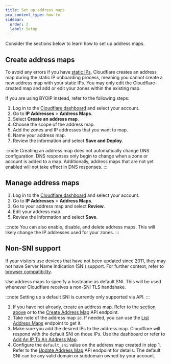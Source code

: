 ```yaml
---
title: Set up address maps
pcx_content_type: how-to
sidebar:
  order: 2
  label: Setup
---
```



Consider the sections below to learn how to set up address maps.

## Create address maps

To avoid any errors if you have [static IPs](/byoip/concepts/static-ips/), Cloudflare creates an address map during the static IP onboarding process, meaning you cannot create a new address map with your static IPs. You may only edit the Cloudflare-created map and add or edit your zones within the existing map.

If you are using BYOIP instead, refer to the following steps:

1. Log in to the [Cloudflare dashboard](https://dash.cloudflare.com/) and select your account.
2. Go to **IP Addresses** > **Address Maps**.
3. Select **Create an address map**.
4. Choose the scope of the address map.
5. Add the zones and IP addresses that you want to map.
6. Name your address map.
7. Review the information and select **Save and Deploy**.

:::note
Creating an address map does not automatically change DNS configuration. DNS responses only begin to change when a zone or account is added to a map. Additionally, address maps that are not yet enabled will not take effect in DNS responses.
:::

## Manage address maps

1. Log in to the [Cloudflare dashboard](https://dash.cloudflare.com/) and select your account.
2. Go to **IP Addresses** > **Address Maps**.
3. Go to your address map and select **Review**.
4. Edit your address map.
5. Review the information and select **Save**.

:::note
You can also enable, disable, and delete address maps. This will likely change the IP addresses used for your zones.
:::

## Non-SNI support

If your visitors use devices that have not been updated since 2011, they may not have <GlossaryTooltip term="Server Name Indication (SNI)">Server Name Indication (SNI)</GlossaryTooltip> support. For further context, refer to [browser compatibility](/ssl/reference/browser-compatibility/#non-sni-support).

Use address maps to specify a hostname as default SNI. This will be used whenever Cloudflare receives a non-SNI TLS handshake.

:::note
Setting up a default SNI is currently only supported via API.
:::

1. If you have not already, create an address map. Refer to the [section above](#create-address-maps) or to the [Create Address Map](/api/resources/addressing/subresources/address_maps/methods/create/) API endpoint.
2. Take note of the address map `id`. If needed, you can use the [List Address Maps](/api/resources/addressing/subresources/address_maps/methods/list/) endpoint to get it.
3. Make sure you add the desired IPs to the address map. Cloudflare will respond with the default SNI on those IPs. Use the dashboard or refer to [Add An IP To An Address Map](/api/resources/addressing/subresources/address_maps/subresources/ips/methods/update/).
4. Configure the `default_sni` value on the address map created in step 1. Refer to the [Update Address Map](/api/resources/addressing/subresources/address_maps/methods/edit/) API endpoint for details. The default SNI can be any valid domain or subdomain owned by your account.